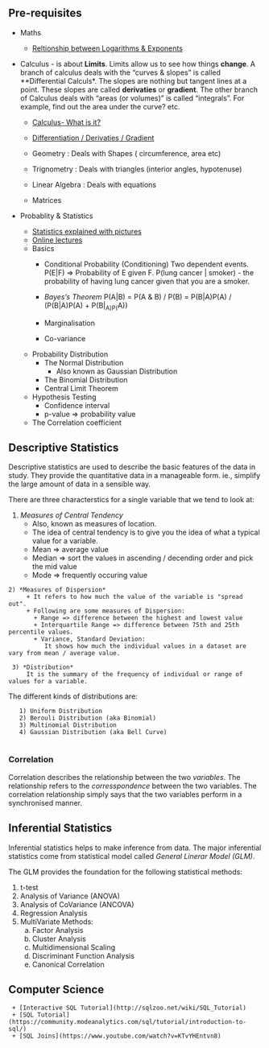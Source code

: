 
## Pre-requisites

  *  Maths
      + [Reltionship between Logarithms & Exponents](http://www.purplemath.com/modules/logs.htm)
      
  * Calculus - is about **Limits**. Limits allow us to see how things **change**. A branch of calculus deals with the "curves & slopes" is called **Differential Calculs*. The slopes are nothing but tangent lines at a point. These slopes are called **derivaties** or **gradient**. 
  The other branch of Calculus deals with "areas (or volumes)" is called "integrals". For example, find out the area under the curve? etc.
  
     + [Calculus- What is it?](https://www.youtube.com/watch?v=INFoNeC1eBA)
     + [Differentiation / Derivaties / Gradient ](https://www.youtube.com/watch?v=Dq3vqarm-VQ)
      
      + Geometry : Deals with Shapes ( circumference, area etc)
      
      + Trignometry : Deals with triangles (interior angles, hypotenuse)
      
      + Linear Algebra : Deals with equations
      
      + Matrices
      
        
      
  * Probablity & Statistics
     + [Statistics explained with pictures](http://www.mathsisfun.com/data/index.html)
     + [Online lectures](http://www.ilectureonline.com/lectures/subject/MATH/18/164/1670)
     + Basics
       + Conditional Probability (Conditioning)
         Two dependent events.
         P(E|F) => Probability of E given F.
         P(lung cancer | smoker) - the probability of having lung cancer given that you are a smoker.
       + *Bayes's Theorem*
         P(A|B) = P(A & B) / P(B) 
                = P(B|A)P(A) / (P(B|A)P(A) + P(B|~A)P(~A))
          
       + Marginalisation

       + Co-variance
       
    * Probability Distribution
      + The Normal Distribution
        + Also known as Gaussian Distribution
      + The Binomial Distribution
      + Central Limit Theorem
    * Hypothesis Testing
      + Confidence interval
      + p-value => probability value
    * The Correlation coefficient
       
  
## Descriptive Statistics

Descriptive statistics  are used to describe the basic features of the data in study.
They provide the quantitative data in a manageable form. ie., simplify the large amount of data in a sensible way.

There are three characterstics for a single variable that we tend to look at:

   1) *Measures of Central Tendency*
         + Also, known as measures of location.
         + The idea of central tendency is to give you the idea of what a typical value for a variable.
         + Mean => average value
         + Median  => sort the values in ascending / decending order and pick the mid value
         + Mode => frequently occuring value
    
    2) *Measures of Dispersion*
         + It refers to how much the value of the variable is "spread out".
         + Following are some measures of Dispersion:
           + Range => difference between the highest and lowest value
           + Interquartile Range => difference between 75th and 25th percentile values.
           + Variance, Standard Deviation:
              It shows how much the individual values in a dataset are vary from mean / average value.
 
     3) *Distribution*
         It is the summary of the frequency of individual or range of values for a variable.
The different kinds of distributions are:

       1) Uniform Distribution
       2) Berouli Distribution (aka Binomial)
       3) Multinomial Distribution
       4) Gaussian Distribution (aka Bell Curve)
       
### Correlation
  Correlation describes the relationship between the two *variables*. The relationship refers to the *corresspondence* between the two variables. The correlation relationship simply says that the two variables perform in a synchronised manner.
  
  
## Inferential Statistics
   Inferential statistics helps to make inference from data. The major inferential statistics come from statistical model called *General Linerar Model (GLM)*.
   
   The GLM provides the foundation for the following statistical methods:
   
   1) t-test
   2) Analysis of Variance (ANOVA)
   3) Analysis of CoVariance (ANCOVA)
   4) Regression Analysis
   5) MultiVariate Methods:
       a) Factor Analysis
       b) Cluster Analysis
       c) Multidimensional Scaling
       d) Discriminant Function Analysis
       e) Canonical Correlation


## Computer Science
  
     + [Interactive SQL Tutorial](http://sqlzoo.net/wiki/SQL_Tutorial)
     + [SQL Tutorial](https://community.modeanalytics.com/sql/tutorial/introduction-to-sql/)
     + [SQL Joins](https://www.youtube.com/watch?v=KTvYHEntvn8)
        
     
  